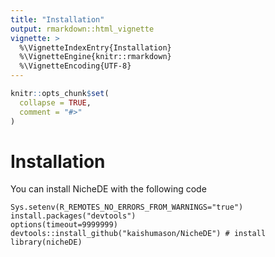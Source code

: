 ```yaml
---
title: "Installation"
output: rmarkdown::html_vignette
vignette: >
  %\VignetteIndexEntry{Installation}
  %\VignetteEngine{knitr::rmarkdown}
  %\VignetteEncoding{UTF-8}
---
```


```r
knitr::opts_chunk$set(
  collapse = TRUE,
  comment = "#>"
)
```
# Installation 
You can install NicheDE with the following code
```
Sys.setenv(R_REMOTES_NO_ERRORS_FROM_WARNINGS="true")
install.packages("devtools")
options(timeout=9999999)
devtools::install_github("kaishumason/NicheDE") # install
library(nicheDE)
```
